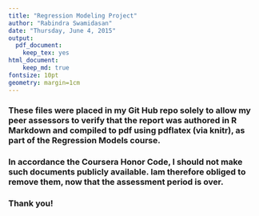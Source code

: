 ```yaml
---
title: "Regression Modeling Project"
author: "Rabindra Swamidasan"
date: "Thursday, June 4, 2015"
output:
  pdf_document:
    keep_tex: yes
html_document:
    keep_md: true
fontsize: 10pt
geometry: margin=1cm
---
```


### These files were placed in my Git Hub repo solely to allow my peer assessors to verify that the report was authored in R Markdown and compiled to pdf using pdflatex (via knitr), as part of the Regression Models course.  

### In accordance the Coursera Honor Code, I should not make such documents publicly available.  Iam therefore obliged to remove them, now that the assessment period is over.

### Thank you!
